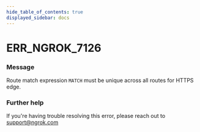 ```yaml
---
hide_table_of_contents: true
displayed_sidebar: docs
---
```



# ERR_NGROK_7126

### Message

Route match expression `MATCH` must be unique across all routes for HTTPS edge.

### Further help

If you're having trouble resolving this error, please reach out to [support@ngrok.com](mailto:support@ngrok.com?subject=Help%20with%20ERR_NGROK_7126)

<ErrorDetails error="err_ngrok_7126" />
